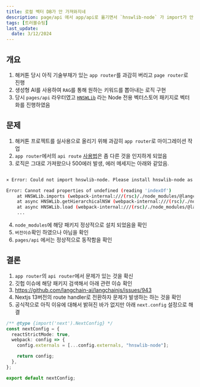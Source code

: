```yaml
---
title: 로컬 벡터 DB가 안 가져와지네
description: page/api 에서 app/api로 옮기면서 `hnswlib-node` 가 import가 안됬던 삽질
tags: [트러블슈팅]
last_update:
  date: 3/12/2024
---
```


## 개요

1. 해커톤 당시 아직 기술부채가 있는 `app router`를 과감히 버리고 `page router`로 진행
2. 생성형 AI를 사용하여 `RAG`를 통해 원하는 키워드를 뽑아내는 로직 구현
3. 당시 `pages/api` 라우터였고 [`HNSWLib`](https://js.langchain.com/docs/integrations/vectorstores/hnswlib) 라는 Node 전용 벡터스토어 패키지로 벡터화를 진행하였음

## 문제

1. 해커톤 프로젝트를 실사용으로 올리기 위해 과감히 `app router`로 마이그레이션 작업
2. `app router`에서의 `api route` [사용법](https://nextjs.org/docs/app/building-your-application/routing/route-handlers)은 좀 다른 것을 인지하게 되었음
3. 로직은 그대로 가져왔으나 500에러 발생, 에러 메세지는 아래와 같았음.

```bash

⨯ Error: Could not import hnswlib-node. Please install hnswlib-node as a dependency with, e.g. `npm install -S hnswlib-node`.

Error: Cannot read properties of undefined (reading 'indexOf')
    at HNSWLib.imports (webpack-internal:///(rsc)/./node_modules/@langchain/community/dist/vectorstores/hnswlib.js:275:19)
    at async HNSWLib.getHierarchicalNSW (webpack-internal:///(rsc)/./node_modules/@langchain/community/dist/vectorstores/hnswlib.js:58:37)
    at async HNSWLib.load (webpack-internal:///(rsc)/./node_modules/@langchain/community/dist/vectorstores/hnswlib.js:217:23)
    ...
```

4. `node_modules`에 해당 패키지 정상적으로 설치 되었음을 확인
5. `버전이슈`확인 하였으나 아님을 확인
6. `pages/api` 에서는 정상적으로 동작함을 확인

## 결론

1. `app router`의 `api router`에서 문제가 있는 것을 확신
2. 깃헙 이슈에 해당 패키지 검색해서 아래 관련 이슈 확인
3. https://github.com/langchain-ai/langchainjs/issues/943
4. Nextjs 13버전의 route handler로 전환하자 문제가 발생하는 하는 것을 확인
5. 공식적으로 아직 이유에 대해서 밝혀진 바가 없지만 아래 `next.config` 설정으로 해결

```ts
/** @type {import('next').NextConfig} */
const nextConfig = {
  reactStrictMode: true,
  webpack: config => {
    config.externals = [...config.externals, "hnswlib-node"];

    return config;
  },
};

export default nextConfig;
```
